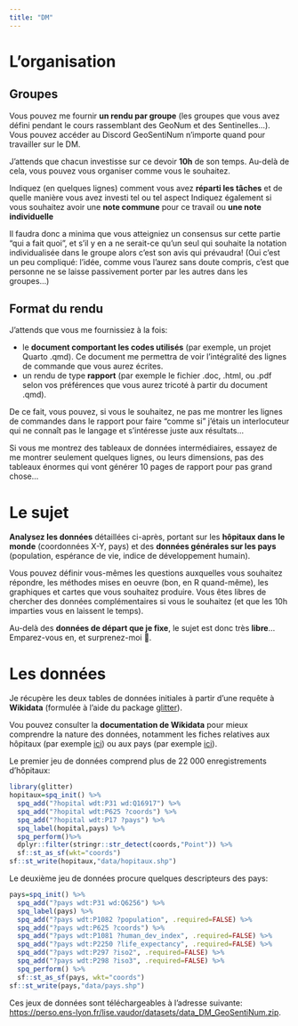 ```yaml
---
title: "DM"
---
```


# L'organisation

## Groupes

Vous pouvez me fournir **un rendu par groupe** (les groupes que vous avez défini pendant le cours rassemblant des GeoNum et des Sentinelles...). Vous pouvez accéder au Discord GeoSentiNum n'importe quand pour travailler sur le DM.

J'attends que chacun investisse sur ce devoir **10h** de son temps. Au-delà de cela, vous pouvez vous organiser comme vous le souhaitez.

Indiquez (en quelques lignes) comment vous avez **réparti les tâches** et de quelle manière vous avez investi tel ou tel aspect Indiquez également si vous souhaitez avoir une **note commune** pour ce travail ou **une note individuelle**

Il faudra donc a minima que vous atteigniez un consensus sur cette partie "qui a fait quoi", et s'il y en a ne serait-ce qu'un seul qui souhaite la notation individualisée dans le groupe alors c'est son avis qui prévaudra! (Oui c'est un peu compliqué: l'idée, comme vous l'aurez sans doute compris, c'est que personne ne se laisse passivement porter par les autres dans les groupes...)

## Format du rendu

J'attends que vous me fournissiez à la fois:

-   le **document comportant les codes utilisés** (par exemple, un projet Quarto .qmd). Ce document me permettra de voir l'intégralité des lignes de commande que vous aurez écrites.
-   un rendu de type **rapport** (par exemple le fichier .doc, .html, ou .pdf selon vos préférences que vous aurez tricoté à partir du document .qmd).

De ce fait, vous pouvez, si vous le souhaitez, ne pas me montrer les lignes de commandes dans le rapport pour faire "comme si" j'étais un interlocuteur qui ne connaît pas le langage et s'intéresse juste aux résultats...

Si vous me montrez des tableaux de données intermédiaires, essayez de me montrer seulement quelques lignes, ou leurs dimensions, pas des tableaux énormes qui vont générer 10 pages de rapport pour pas grand chose...

# Le sujet

**Analysez les données** détaillées ci-après, portant sur les **hôpitaux dans le monde** (coordonnées X-Y, pays) et des **données générales sur les pays** (population, espérance de vie, indice de développement humain).

Vous pouvez définir vous-mêmes les questions auxquelles vous souhaitez répondre, les méthodes mises en oeuvre (bon, en R quand-même), les graphiques et cartes que vous souhaitez produire. Vous êtes libres de chercher des données complémentaires si vous le souhaitez (et que les 10h imparties vous en laissent le temps).

Au-delà des **données de départ que je fixe**, le sujet est donc très **libre**... Emparez-vous en, et surprenez-moi 🙂.

# Les données

Je récupère les deux tables de données initiales à partir d'une requête à **Wikidata** (formulée à l'aide du package [glitter](https://github.com/lvaudor/glitter)).

Vou pouvez consulter la **documentation de Wikidata** pour mieux comprendre la nature des données, notamment les fiches relatives aux hôpitaux (par exemple [ici](https://www.wikidata.org/wiki/Q19185932)) ou aux pays (par exemple [ici](https://www.wikidata.org/wiki/Q142)).

Le premier jeu de données comprend plus de 22 000 enregistrements d'hôpitaux:

```r
library(glitter)
hopitaux=spq_init() %>% 
  spq_add("?hopital wdt:P31 wd:Q16917") %>% 
  spq_add("?hopital wdt:P625 ?coords") %>%
  spq_add("?hopital wdt:P17 ?pays") %>% 
  spq_label(hopital,pays) %>% 
  spq_perform()%>% 
  dplyr::filter(stringr::str_detect(coords,"Point")) %>% 
  sf::st_as_sf(wkt="coords")
sf::st_write(hopitaux,"data/hopitaux.shp")
```

Le deuxième jeu de données procure quelques descripteurs des pays:

```r
pays=spq_init() %>% 
  spq_add("?pays wdt:P31 wd:Q6256") %>% 
  spq_label(pays) %>% 
  spq_add("?pays wdt:P1082 ?population", .required=FALSE) %>% 
  spq_add("?pays wdt:P625 ?coords") %>%
  spq_add("?pays wdt:P1081 ?human_dev_index", .required=FALSE) %>% 
  spq_add("?pays wdt:P2250 ?life_expectancy", .required=FALSE) %>%
  spq_add("?pays wdt:P297 ?iso2", .required=FALSE) %>% 
  spq_add("?pays wdt:P298 ?iso3", .required=FALSE) %>% 
  spq_perform() %>% 
  sf::st_as_sf(pays, wkt="coords")
sf::st_write(pays,"data/pays.shp")
```

Ces jeux de données sont téléchargeables à l'adresse suivante: <https://perso.ens-lyon.fr/lise.vaudor/datasets/data_DM_GeoSentiNum.zip>.
